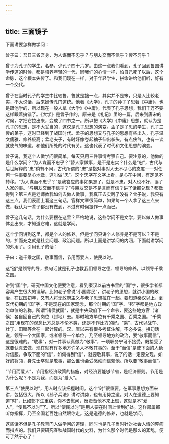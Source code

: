 ```yaml
---
---
---
```

title: 三面镜子
---




下面讲要怎样做学问：

曾子曰：吾日三省吾身，为人谋而不忠乎？与朋友交而不信乎？传不习乎？

曾子为孔子的学生，名参，少孔子四十六岁。由这一点我们看到，孔子回到鲁国讲学传道的时候，都是培养年轻的一代，同我们的心情一样，怕自己死了以后，这个命脉，这个根本失传了。和我们现在一样，对于年轻学生，拼命讲给他们听，好有一个交代。

曾子在当时孔子的学生中比较鲁，鲁就是拙一点，其实并不是笨，只是人比较老实，不太说话，后来嫡传孔门道统。他著《大学》，孔子的孙子子思著《中庸》，也是跟他学的，所以现在一般人拿《大学》《中庸》，代表了孔子思想，我们千万不要这样跟着搞错了。《大学》是曾子作的，原来是《礼记》里的一篇，后来到唐宋的时候，才把它拉出来，变成了四书之一。所以把《大学》《中庸》思想，就认为是孔子的思想，是不大妥当的，这仅是孔子思想的演变。孟子是子思的学生，孔子三传的弟子，这时已经到了战国时代。孟子的思想又与孔子的思想有些出入，孔子温文儒雅、修养极高；孟老夫子，有时好像卷起袖子伸出拳头，有点侠气，也有一谈就使气的味道，和他们所处的时代有关。这也代表了时代和文化思想的演变。

曾子说，我这个人做学问很简单，每天只用三件事情考察自己。要注意的，他做的是什么学问？“为人谋而不忠乎？”替人家做事，是不是忠实？什么是“忠”，古代与后世解释的“忠”稍有不同，古代所谓的“忠”是指对事对人无不尽心的态度——对任何一件事要尽心地做，这叫做“忠”。这个忠字在文字上看，是心在中间，有定见不转移。“为人谋而不忠乎？”是我答应的事如果忘了，就是不忠，对人也不好，误了人家的事。“与朋友交而不信乎？”与朋友交是不是言而有信？讲了话都兑现？都做得到？第三点是老师教我如何去做人做事，我真正去实践了没有？曾子说，我只有这三点。我们表面上看这三句话，官样文章很简单，如果每一个人拿了这三点来做，我认为一辈子都没有做到，不过有时候振作一点而已。

曾子这几句话，为什么要摆在这里？严格地说，这些学问不是文学，要以做人做事体会出来，才知道它难，这就是学问。

这个学问讲到这里，都是个人的修养。但是学问只讲个人修养是不是可以？不是的，扩而充之就是社会问题、政治问题。所以上面是讲学问的内涵，下面就讲学问的外用了。引用孔子的话：

子曰：道千乘之国，敬事而信，节用而爱人，使民以时。

这“道”是领导的导，换句话就是孔子也教我们领导之德、领导的修养，以领导千乘之国。

讲到“国”字，研究中国文化便要注意，看到秦汉以前古书里的“国”字，很多学者都容易产生很大的误解。比如老子曾说“小国寡民”，讲老子的思想，就讲小国的政治，在民国初年，又有人将无政府主义与老子思想拉在一起。要知道秦汉以上，到汉代初期的“国”字，不是现在的国家观念，那个时期的“国”字、“邦”字都是地方政治单位的名称。所谓“诸侯就国”，就是中央政府下一个命令，要这些地方官（诸侯）各自回自己的岗位（封地）去。那时地方单位有千乘之国、百乘之国。“千乘之国”用现在的观念比方总是不伦不类，还是不作比方的好。“乘”，古代以战车、壮丁、田赋等合在一起计算的。汉、唐以来有很多考证注解，不必多说。换句话说，领导一个大国家，或者领导一个单位，乃至领导地方的政治，要“敬事而信”，这是很难的。“敬事”，对一件事认真做为“敬事”，一项职务宁可不接受，既接受了就要认真去做，现在就有许多地方许多人不敬其事的。至于“而信”是使下面的人绝对信服。争取下面的“信”，如何得到“信”，就要敬其事，说了的话一定要兑现。如好的将领，身先士卒就是敬事，那么谁也会受感动而信赖他。所以要“敬事而信”。

“节用而爱人”，节用指经济政策的措施，对经济要能够节省，是经济原则。节用是为什么呢？不是为我，而是为“爱人”。

第三点“使民以时”，用人时应该把握时间。这个“时”很重要。在军事思想方面来讲，包括很大，所以《孙子兵法》讲时讲势，也有用势之道。对人在道德上要知道“时”，比如部下生重病，你不去慰问，反责备他不来上班，这就是不“爱人”，“使民不以时”了。所以“使民以时”是用人要在时间上恰到好处。这样部属都听你指挥，乃至全国老百姓自然跟你走。这是道德的修养，也就是学问。

这些话不但是孔子教育门人做学问的道理，同时也是孔子当时针对社会人情的弊病而指点的。我们只要研究春秋战国时代的史料，为什么那个时代是那么的紊乱，便可了然于心了！
